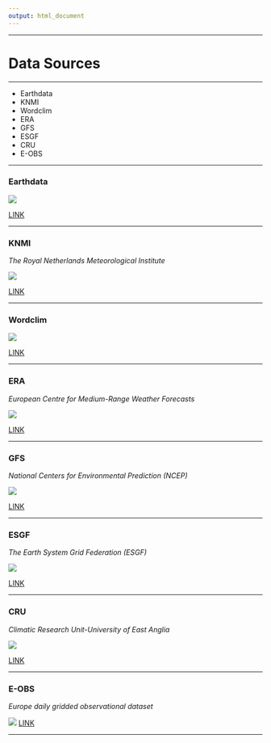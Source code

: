 ```yaml
---
output: html_document
---
```


***

# **Data Sources**

***

  - Earthdata
  - KNMI
  - Wordclim
  - ERA
  - GFS
  - ESGF
  - CRU
  - E-OBS


***

### **Earthdata**

![](Presentation/earthdata.png)

[LINK](https://earthdata.nasa.gov/)


***

### **KNMI**

*The Royal Netherlands Meteorological Institute*

![](Presentation/knmi.png)

[LINK](http://climexp.knmi.nl/start.cgi)


***

### **Wordclim**

![](Presentation/wordclim.png)

[LINK](https://www.worldclim.org/)




***

### **ERA**

*European Centre for Medium-Range Weather Forecasts*

![](Presentation/era.png)

[LINK](https://www.ecmwf.int/en/forecasts/datasets/browse-reanalysis-datasets)



***

### **GFS**

*National Centers for Environmental Prediction (NCEP)*

![](Presentation/gfs.png)

[LINK](https://www.ncdc.noaa.gov/data-access/model-data/model-datasets/global-forcast-system-gfs)



***

### **ESGF**

*The Earth System Grid Federation (ESGF)*

![](Presentation/esgf.png)

[LINK](https://esgf-data.dkrz.de/projects/esgf-dkrz/)



***

### **CRU**

*Climatic Research Unit-University of East Anglia*

![](Presentation/cru.png)

[LINK](http://www.cru.uea.ac.uk/)


***

### **E-OBS**

*Europe daily gridded observational dataset*

![](Presentation/eobs.png)
[LINK](https://www.ecad.eu/download/ensembles/download.php)

***
